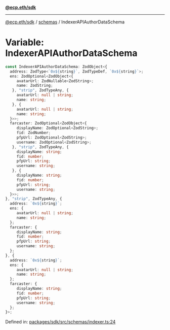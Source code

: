 [**@ecp.eth/sdk**](../../index.mdx)

***

[@ecp.eth/sdk](/sdk-reference/index.mdx) / [schemas](/sdk-reference/schemas/index.mdx) / IndexerAPIAuthorDataSchema

# Variable: IndexerAPIAuthorDataSchema

```ts
const IndexerAPIAuthorDataSchema: ZodObject<{
  address: ZodType<`0x${string}`, ZodTypeDef, `0x${string}`>;
  ens: ZodOptional<ZodObject<{
     avatarUrl: ZodNullable<ZodString>;
     name: ZodString;
   }, "strip", ZodTypeAny, {
     avatarUrl: null | string;
     name: string;
   }, {
     avatarUrl: null | string;
     name: string;
  }>>;
  farcaster: ZodOptional<ZodObject<{
     displayName: ZodOptional<ZodString>;
     fid: ZodNumber;
     pfpUrl: ZodOptional<ZodString>;
     username: ZodOptional<ZodString>;
   }, "strip", ZodTypeAny, {
     displayName: string;
     fid: number;
     pfpUrl: string;
     username: string;
   }, {
     displayName: string;
     fid: number;
     pfpUrl: string;
     username: string;
  }>>;
}, "strip", ZodTypeAny, {
  address: `0x${string}`;
  ens: {
     avatarUrl: null | string;
     name: string;
  };
  farcaster: {
     displayName: string;
     fid: number;
     pfpUrl: string;
     username: string;
  };
}, {
  address: `0x${string}`;
  ens: {
     avatarUrl: null | string;
     name: string;
  };
  farcaster: {
     displayName: string;
     fid: number;
     pfpUrl: string;
     username: string;
  };
}>;
```

Defined in: [packages/sdk/src/schemas/indexer.ts:24](https://github.com/ecp-eth/comments-monorepo/blob/main/packages/sdk/src/schemas/indexer.ts#L24)
